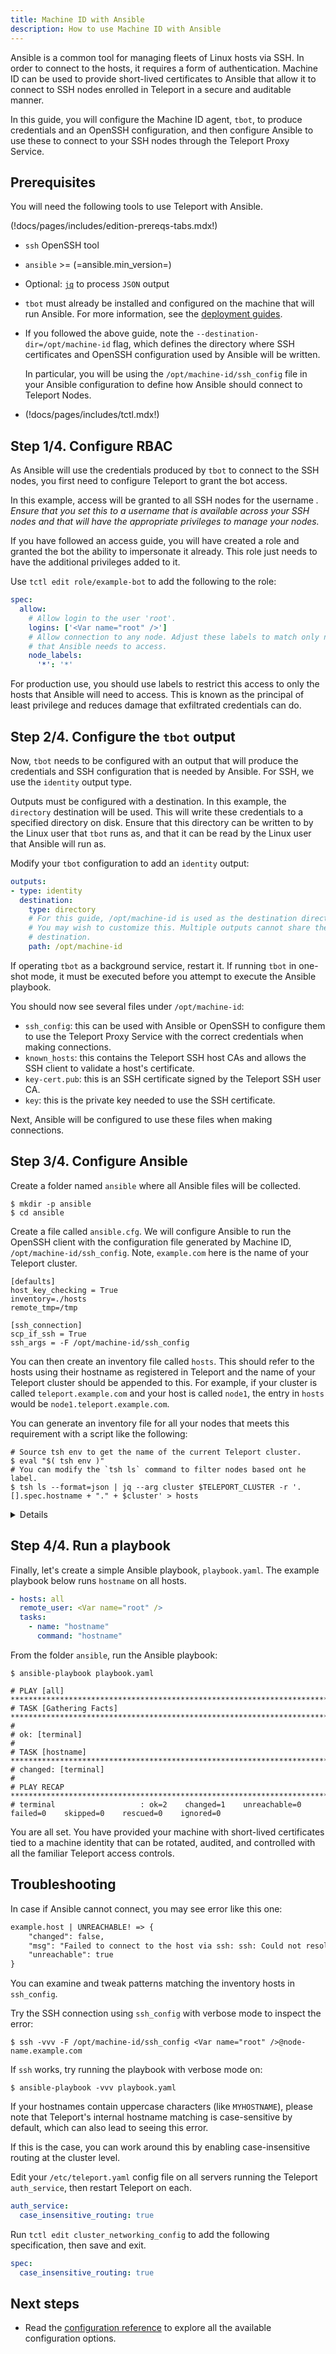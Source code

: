 ```yaml
---
title: Machine ID with Ansible
description: How to use Machine ID with Ansible
---
```


Ansible is a common tool for managing fleets of Linux hosts via SSH. In order to
connect to the hosts, it requires a form of authentication. Machine ID can be
used to provide short-lived certificates to Ansible that allow it to connect
to SSH nodes enrolled in Teleport in a secure and auditable manner.

In this guide, you will configure the Machine ID agent, `tbot`, to produce
credentials and an OpenSSH configuration, and then configure Ansible to use
these to connect to your SSH nodes through the Teleport Proxy Service.

## Prerequisites

You will need the following tools to use Teleport with Ansible.

(!docs/pages/includes/edition-prereqs-tabs.mdx!)

- `ssh` OpenSSH tool

- `ansible` >= (=ansible.min_version=)

- Optional: [`jq`](https://stedolan.github.io/jq/) to process `JSON` output

- `tbot` must already be installed and configured on the machine that will
  run Ansible. For more information, see the
  [deployment guides](../deployment.mdx).

- If you followed the above guide, note the `--destination-dir=/opt/machine-id`
  flag, which defines the directory where SSH certificates and OpenSSH configuration
  used by Ansible will be written.

  In particular, you will be using the `/opt/machine-id/ssh_config` file in your
  Ansible configuration to define how Ansible should connect to Teleport Nodes.

- (!docs/pages/includes/tctl.mdx!)

## Step 1/4. Configure RBAC

As Ansible will use the credentials produced by `tbot` to connect to the SSH
nodes, you first need to configure Teleport to grant the bot access.

In this example, access will be granted to all SSH nodes for the username
<Var name="root" />. Ensure that you set this to a username that is available
across your SSH nodes and that will have the appropriate privileges to manage
your nodes.

If you have followed an access guide, you will have created a role and granted
the bot the ability to impersonate it already. This role just needs to have the
additional privileges added to it.

Use `tctl edit role/example-bot` to add the following to the role:

```yaml
spec:
  allow:
    # Allow login to the user 'root'.
    logins: ['<Var name="root" />']
    # Allow connection to any node. Adjust these labels to match only nodes
    # that Ansible needs to access.
    node_labels:
      '*': '*'
```

For production use, you should use labels to restrict this access to only the
hosts that Ansible will need to access. This is known as the principal of
least privilege and reduces damage that exfiltrated credentials can do.

## Step 2/4. Configure the `tbot` output

Now, `tbot` needs to be configured with an output that will produce the
credentials and SSH configuration that is needed by Ansible. For SSH,
we use the `identity` output type.

Outputs must be configured with a destination. In this example, the `directory`
destination will be used. This will write these credentials to a specified
directory on disk. Ensure that this directory can be written to by the Linux
user that `tbot` runs as, and that it can be read by the Linux user that Ansible
will run as.

Modify your `tbot` configuration to add an `identity` output:

```yaml
outputs:
- type: identity
  destination:
    type: directory
    # For this guide, /opt/machine-id is used as the destination directory.
    # You may wish to customize this. Multiple outputs cannot share the same
    # destination.
    path: /opt/machine-id
```

If operating `tbot` as a background service, restart it. If running `tbot` in
one-shot mode, it must be executed before you attempt to execute the Ansible
playbook.

You should now see several files under `/opt/machine-id`:

- `ssh_config`: this can be used with Ansible or OpenSSH to configure them to
use the Teleport Proxy Service with the correct credentials when making connections.
- `known_hosts`: this contains the Teleport SSH host CAs and allows the SSH
client to validate a host's certificate.
- `key-cert.pub`: this is an SSH certificate signed by the Teleport SSH user
CA.
- `key`: this is the private key needed to use the SSH certificate.

Next, Ansible will be configured to use these files when making connections.

## Step 3/4. Configure Ansible

Create a folder named `ansible` where all Ansible files will be collected.

```code
$ mkdir -p ansible
$ cd ansible
```

Create a file called `ansible.cfg`. We will configure Ansible
to run the OpenSSH client with the configuration file generated
by Machine ID, `/opt/machine-id/ssh_config`. Note, `example.com` here is the
name of your Teleport cluster.

```code
[defaults]
host_key_checking = True
inventory=./hosts
remote_tmp=/tmp

[ssh_connection]
scp_if_ssh = True
ssh_args = -F /opt/machine-id/ssh_config
```

You can then create an inventory file called `hosts`. This should refer to the
hosts using their hostname as registered in Teleport and the name of your
Teleport cluster should be appended to this. For example, if your cluster is
called `teleport.example.com` and your host is called `node1`, the entry in
`hosts` would be `node1.teleport.example.com`.

You can generate an inventory file for all your nodes that meets this
requirement with a script like the following:

```code
# Source tsh env to get the name of the current Teleport cluster.
$ eval "$( tsh env )"
# You can modify the `tsh ls` command to filter nodes based ont he label.
$ tsh ls --format=json | jq --arg cluster $TELEPORT_CLUSTER -r '.[].spec.hostname + "." + $cluster' > hosts
```

<Details title="Not seeing Nodes?">

(!docs/pages/includes/node-logins.mdx!)

</Details>

## Step 4/4. Run a playbook

Finally, let's create a simple Ansible playbook, `playbook.yaml`. The example
playbook below runs `hostname` on all hosts.

```yaml
- hosts: all
  remote_user: <Var name="root" />
  tasks:
    - name: "hostname"
      command: "hostname"
```

From the folder `ansible`, run the Ansible playbook:

```code
$ ansible-playbook playbook.yaml

# PLAY [all] *****************************************************************************************************************************************
# TASK [Gathering Facts] *****************************************************************************************************************************
#
# ok: [terminal]
#
# TASK [hostname] ************************************************************************************************************************************
# changed: [terminal]
#
# PLAY RECAP *****************************************************************************************************************************************
# terminal                   : ok=2    changed=1    unreachable=0    failed=0    skipped=0    rescued=0    ignored=0
```

You are all set. You have provided your machine with short-lived certificates
tied to a machine identity that can be rotated, audited, and controlled with
all the familiar Teleport access controls.

## Troubleshooting

In case if Ansible cannot connect, you may see error like this one:

```txt
example.host | UNREACHABLE! => {
    "changed": false,
    "msg": "Failed to connect to the host via ssh: ssh: Could not resolve hostname node-name: Name or service not known",
    "unreachable": true
}
```

You can examine and tweak patterns matching the inventory hosts in `ssh_config`.

Try the SSH connection using `ssh_config` with verbose mode to inspect the error:

```code
$ ssh -vvv -F /opt/machine-id/ssh_config <Var name="root" />@node-name.example.com
```

If `ssh` works, try running the playbook with verbose mode on:

```code
$ ansible-playbook -vvv playbook.yaml
```

If your hostnames contain uppercase characters (like `MYHOSTNAME`), please note that Teleport's internal hostname matching
is case-sensitive by default, which can also lead to seeing this error.

If this is the case, you can work around this by enabling case-insensitive routing at the cluster level.

<Tabs>
<TabItem label="Self-hosted Teleport">

Edit your `/etc/teleport.yaml` config file on all servers running the Teleport `auth_service`, then restart Teleport on each.

```yaml
auth_service:
  case_insensitive_routing: true
```

</TabItem>
<TabItem label="Managed Teleport Enterprise/Cloud">

Run `tctl edit cluster_networking_config` to add the following specification, then save and exit.

```yaml
spec:
  case_insensitive_routing: true
```

</TabItem>
</Tabs>

## Next steps

- Read the [configuration reference](../../../reference/machine-id/configuration.mdx) to explore
  all the available configuration options.
